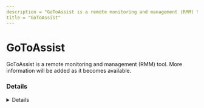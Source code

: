 ```yaml
---
description = "GoToAssist is a remote monitoring and management (RMM) tool. More information will be added as it becomes available."
title = "GoToAssist"
---
```




# GoToAssist

GoToAssist is a remote monitoring and management (RMM) tool. More information will be added as it becomes available.

### Details
<Details author={""}
         category={""}
         created={""}
         website={""}
         lastModified={"2-7-2024"}
         privileges={""}
         free={ false }
         verification={ false }
/>

#### Installation Paths
<Card code={ ["gotoassist.exe", "g2a*.exe", "GoTo Assist Opener.exe", "g2mcomm.exe", "g2mupdate.com", "goto opener.exe", "g2ax_comm_customer.exe"] }/>

#### Supported OS
<Badges color="warning" badges={ ["Windows"] }/>




### Forensic Artifacts




#### Network Artifacts
<EuiSpacer size="xl"/>
<NetworkArtifactsTable data={ [{"Description": "Known remote domains", "Domains": ["goto.com", "*.getgo.com", "*.fastsupport.com", "*.gotoassist.com", "helpme.net", "*.gotoassist.me", "*.gotoassist.at", "*.desktopstreaming.com", "*.cdn.getgo.com"], "Ports": []}] }/>




### Detections
- Detects potential network activity of GoToAssist RMM tool
  - [Sigma Rule](https://github.com/magicsword-io/LOLRMM/blob/main/detections/sigma/gotoassist_network_sigma.yml)
- Detects potential processes activity of GoToAssist RMM tool
  - [Sigma Rule](https://github.com/magicsword-io/LOLRMM/blob/main/detections/sigma/gotoassist_processes_sigma.yml)

### References
- [https://help.gotoassist.com/remote-support/help/what-should-i-allow-on-my-firewall-for-gotoassist-remote-support-v5](https://help.gotoassist.com/remote-support/help/what-should-i-allow-on-my-firewall-for-gotoassist-remote-support-v5)

